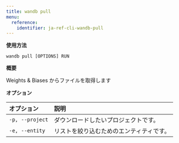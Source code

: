 ---
title: wandb pull
menu:
  reference:
    identifier: ja-ref-cli-wandb-pull
---

**使用方法**

`wandb pull [OPTIONS] RUN`

**概要**

Weights & Biases からファイルを取得します

**オプション**

| **オプション** | **説明** |
| :--- | :--- |
| `-p, --project` | ダウンロードしたいプロジェクトです。 |
| `-e, --entity` | リストを絞り込むためのエンティティです。 |
